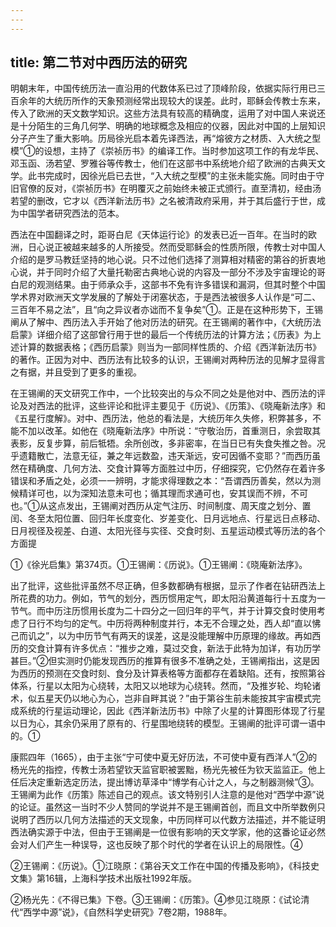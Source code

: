 ```yaml
---
---
---
```

title: 第二节对中西历法的研究
---



明朝末年，中国传统历法一直沿用的代数体系已过了顶峰阶段，依据实际行用已三百余年的大统历所作的天象预测经常出现较大的误差。此时，耶稣会传教士东来，传入了欧洲的天文数学知识。这些方法具有较高的精确度，运用了对中国人来说还是十分陌生的三角几何学、明确的地球概念及相应的仪器，因此对中国的上层知识分子产生了重大影响。历局徐光启本着先译西法，再“熔彼方之材质、入大统之型模”①的设想，主持了《崇祯历书》的编译工作。当时参加这项工作的有龙华民、邓玉函、汤若望、罗雅谷等传教士，他们在这部书中系统地介绍了欧洲的古典天文学。此书完成时，因徐光启已去世，“入大统之型模”的主张未能实施。同时由于守旧官僚的反对，《崇祯历书》在明覆灭之前始终未被正式颁行。直至清初，经由汤若望的删改，它才以《西洋新法历书》之名被清政府采用，并于其后盛行于世，成为中国学者研究西法的范本。

西法在中国翻译之时，距哥白尼《天体运行论》的发表已近一百年。在当时的欧洲，日心说正被越来越多的人所接受。然而受耶稣会的性质所限，传教士对中国人介绍的是罗马教廷坚持的地心说。只不过他们选择了测算相对精密的第谷的折衷地心说，并于同时介绍了大量托勒密古典地心说的内容及一部分不涉及宇宙理论的哥白尼的观测结果。由于师承众手，这部书不免有许多错误和漏洞，但其时整个中国学术界对欧洲天文学发展的了解处于闭塞状态，于是西法被很多人认作是“可二、三百年不易之法”，且“向之异议者亦诎而不复争矣”①。正是在这种形势下，王锡阐从了解中、西历法入手开始了他对历法的研究。在王锡阐的著作中，《大统历法启蒙》详细介绍了这部曾行用于世的最后一个传统历法的计算方法；《历表》为上述计算的数据表格；《西历启蒙》则当为一部同样性质的、介绍《西洋新法历书》的著作。正因为对中、西历法有比较多的认识，王锡阐对两种历法的见解才显得言之有据，并且受到了更多的重视。

在王锡阐的天文研究工作中，一个比较突出的与众不同之处是他对中、西历法的评论及对西法的批评，这些评论和批评主要见于《历说》、《历策》、《晓庵新法序》和《五星行度解》。对中、西历法，他总的看法是，大统历年久失修，积弊甚多，不能不加以改革。如他在《晓庵新法序》中所说：“守敬治历，首重测日，余尝取其表影，反复步算，前后牴牾。余所创改，多非密率，在当日已有失食失推之咎。况乎遗籍散亡，法意无征，兼之年远数盈，违天渐远，安可因循不变耶？”而西历虽然在精确度、几何方法、交食计算等方面胜过中历，仔细探究，它仍然存在着许多错误和矛盾之处，必须一一辨明，才能求得理数之本：“吾谓西历善矣，然以为测候精详可也，以为深知法意未可也；循其理而求通可也，安其误而不辨，不可也。”①从这点发出，王锡阐对西历从定气注历、时间制度、周天度之划分、置闰、冬至太阳位置、回归年长度变化、岁差变化、日月远地点、行星远日点移动、日月视径及视差、白道、太阳光径与实径、交食时刻、五星运动模式等历法的各个方面提

①《徐光启集》第374页。①王锡阐：《历说》。①王锡阐：《晓庵新法序》。

出了批评，这些批评虽然不尽正确，但多数都确有根据，显示了作者在钻研西法上所花费的功力。例如，节气的划分，西历惯用定气，即太阳沿黄道每行十五度为一节气。而中历注历惯用长度为二十四分之一回归年的平气，并于计算交食时使用考虑了日行不均匀的定气。中历将两种制度并行，本无不合理之处，西人却“直以怫己而讥之”，以为中历节气有两天的误差，这是没能理解中历原理的缘故。再如西历的交食计算有许多优点：“推步之难，莫过交食，新法于此特为加详，有功历学甚巨。”②但实测时仍能发现西历的推算有很多不准确之处，王锡阐指出，这是因为西历的预测在交食时刻、食分及计算表格等方面都存在着缺陷。还有，按照第谷体系，行星以太阳为心绕转，太阳又以地球为心绕转。然而，“及推岁轮、均轮诸术，似五星天仍以地心为心，岂非自畔其说？”由于第谷生前未能按其宇宙模式完成系统的行星运动理论，因此《西洋新法历书》中除了火星的计算图形体现了行星以日为心，其余仍采用了原有的、行星围地绕转的模型。王锡阐的批评可谓一语中的。①

康熙四年（1665），由于主张“宁可使中夏无好历法，不可使中夏有西洋人”②的杨光先的指控，传教士汤若望钦天监官职被罢黜，杨光先被任为钦天监监正。他上任后决定重新选定历法，提出博访草泽中“博学有心计之人，与之制器测候”③。王锡阐为此作《历策》陈述自己的观点。该文特别引人注意的是他对“西学中源”说的论证。虽然这一当时不少人赞同的学说并不是王锡阐首创，而且文中所举数例只说明了西历以几何方法描述的天文现象，中历同样可以代数方法描述，并不能证明西法确实源于中法，但由于王锡阐是一位很有影响的天文学家，他的这番论证必然会对人们产生一种误导，这也反映了那个时代的学者在认识上的局限性。④

②王锡阐：《历说》。①江晓原：《第谷天文工作在中国的传播及影响》，《科技史文集》第16辑，上海科学技术出版社1992年版。

②杨光先：《不得已集》下卷。③王锡阐：《历策》。④参见江晓原：《试论清代“西学中源”说》，《自然科学史研究》7卷2期，1988年。